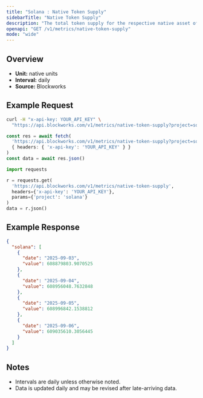 ```yaml
---
title: "Solana : Native Token Supply"
sidebarTitle: "Native Token Supply"
description: "The total token supply for the respective native asset of that chain. Inclusive of all locked tokens."
openapi: "GET /v1/metrics/native-token-supply"
mode: "wide"
---
```


## Overview

- **Unit:** native units
- **Interval:** daily
- **Source:** Blockworks

## Example Request

<CodeGroup>

```bash cURL
curl -H "x-api-key: YOUR_API_KEY" \
  "https://api.blockworks.com/v1/metrics/native-token-supply?project=solana"
```

```typescript TypeScript
const res = await fetch(
  'https://api.blockworks.com/v1/metrics/native-token-supply?project=solana',
  { headers: { 'x-api-key': 'YOUR_API_KEY' } }
)
const data = await res.json()
```

```python Python
import requests

r = requests.get(
  'https://api.blockworks.com/v1/metrics/native-token-supply',
  headers={'x-api-key': 'YOUR_API_KEY'},
  params={'project': 'solana'}
)
data = r.json()
```

</CodeGroup>

## Example Response

```json
{
  "solana": [
    {
      "date": "2025-09-03",
      "value": 608879803.9070525
    },
    {
      "date": "2025-09-04",
      "value": 608956048.7632848
    },
    {
      "date": "2025-09-05",
      "value": 608996842.1538812
    },
    {
      "date": "2025-09-06",
      "value": 609035610.3056445
    }
  ]
}
```

## Notes
- Intervals are daily unless otherwise noted.
- Data is updated daily and may be revised after late-arriving data.
